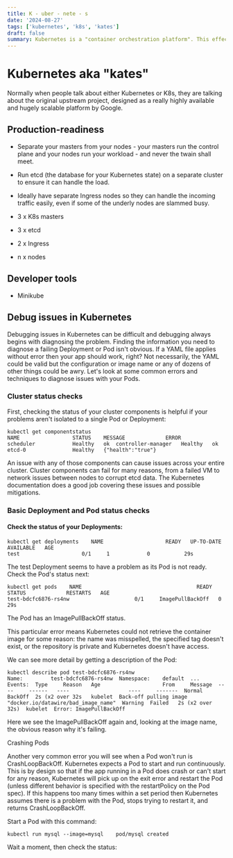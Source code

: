 ```yaml
---
title: K - uber - nete - s
date: '2024-08-27'
tags: ['kubernetes', 'k8s', 'kates']
draft: false
summary: Kubernetes is a "container orchestration platform". This effectively means taking your containers (everyone's heard of Docker by now, right?) and choosing which machine out of a group of them to run that container on.
---
```


# Kubernetes aka "kates"

Normally when people talk about either Kubernetes or K8s, they are talking about the original upstream project, designed as a really highly available and hugely scalable platform by Google.

## Production-readiness

- Separate your masters from your nodes - your masters run the control plane and your nodes run your workload - and never the twain shall meet.
- Run etcd (the database for your Kubernetes state) on a separate cluster to ensure it can handle the load.
- Ideally have separate Ingress nodes so they can handle the incoming traffic easily, even if some of the underly nodes are slammed busy.

- 3 x K8s masters
- 3 x etcd
- 2 x Ingress
- n x nodes

## Developer tools

- Minikube

## Debug issues in Kubernetes

Debugging issues in Kubernetes can be difficult and debugging always begins with diagnosing the problem. Finding the information you need to diagnose a failing Deployment or Pod isn't obvious.
If a YAML file applies without error then your app should work, right? Not necessarily, the YAML could be valid but the configuration or image name or any of dozens of other things could be awry.
Let's look at some common errors and techniques to diagnose issues with your Pods.

### Cluster status checks

First, checking the status of your cluster components is helpful if your problems aren't isolated to a single Pod or Deployment:

```
kubectl get componentstatus
NAME                 STATUS    MESSAGE             ERROR
scheduler            Healthy   ok  controller-manager   Healthy   ok  etcd-0               Healthy   {"health":"true"}
```

An issue with any of those components can cause issues across your entire cluster. Cluster components can fail for many reasons, from a failed VM to network issues between nodes to corrupt etcd data. The Kubernetes documentation does a good job covering these issues and possible mitigations.

### Basic Deployment and Pod status checks

#### Check the status of your Deployments:

```
kubectl get deployments    NAME                    READY   UP-TO-DATE   AVAILABLE   AGE
test                    0/1     1            0           29s
```

The test Deployment seems to have a problem as its Pod is not ready. Check the Pod's status next:

```
kubectl get pods    NAME                                     READY   STATUS             RESTARTS   AGE
test-bdcfc6876-rs4nw                     0/1     ImagePullBackOff   0          29s
```

The Pod has an ImagePullBackOff status.

This particular error means Kubernetes could not retrieve the container image for some reason: the name was misspelled, the specified tag doesn't exist, or the repository is private and Kubernetes doesn't have access.

We can see more detail by getting a description of the Pod:

```
kubectl describe pod test-bdcfc6876-rs4nw
Name:         test-bdcfc6876-rs4nw  Namespace:    default  ...  Events:  Type     Reason   Age                    From     Message  ----     ------   ----                   ----     -------  Normal   BackOff  2s (x2 over 32s   kubelet  Back-off pulling image "docker.io/datawire/bad_image_name"  Warning  Failed   2s (x2 over 32s)  kubelet  Error: ImagePullBackOff
```

Here we see the ImagePullBackOff again and, looking at the image name, the obvious reason why it's failing.

Crashing Pods

Another very common error you will see when a Pod won't run is CrashLoopBackOff. Kubernetes expects a Pod to start and run continuously. This is by design so that if the app running in a Pod does crash or can't start for any reason, Kubernetes will pick up on the exit error and restart the Pod (unless different behavior is specified with the restartPolicy on the Pod spec). If this happens too many times within a set period then Kubernetes assumes there is a problem with the Pod, stops trying to restart it, and returns CrashLoopBackOff.

Start a Pod with this command:

`kubectl run mysql --image=mysql    pod/mysql created`

Wait a moment, then check the status:
